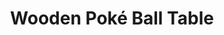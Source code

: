 ---
title: "Wooden Poké Ball Table"
meta_title: "Wooden Poké Ball Table craft"
description: "Craft de Wooden Poké Ball Table"
rank: "c"
draft: false
name: "Wooden Poké Ball Table"
recipe_img: "https://wiki.pokexgames.com/images/9/9e/Wooden_Pok%C3%A9_Ball_Table.png"
level: 42
craft_time: 7200
result: 1
value_npc: 1
ingredients:
  - name: "Wooden Table"
    quantity: 1
    item_img: "https://wiki.pokexgames.com/images/thumb/6/6c/Mesa_velha.png/30px-Mesa_velha.png"
    value_npc: 1
  - name: "Farfetch'd Stick"
    quantity: 1
    item_img: "https://wiki.pokexgames.com/images/0/0f/Farfetch%27d_Stick.png"
    value_npc: 1
  - name: "Feather"
    quantity: 100
    item_img: "https://wiki.pokexgames.com/images/3/33/Feather.png"
    value_npc: 1
  - name: "Planks"
    quantity: 8
    item_img: "https://wiki.pokexgames.com/images/b/b9/Planks.png"
    value_npc: 1
---